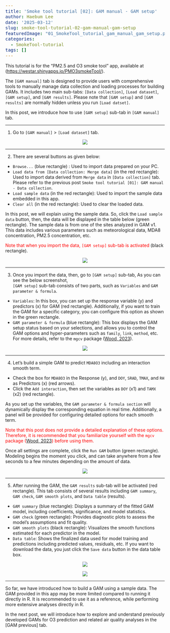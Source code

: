 ```yaml
---
title: 'Smoke tool tutorial [02]: GAM manual - GAM setup'
author: Haebum Lee
date: '2025-03-12'
slug: smoke-tool-tutorial-02-gam-manual-gam-setup
featuredImage: "01_SmokeTool_tutorial_gam_manual_gam_setup.png"
categories:
  - SmokeTool-tutorial
tags: []
---
```


<style>
pre code {
    font-size: 14px;
}
</style>

This tutorial is for the "PM2.5 and O3 smoke tool" app, available at ([https://westar.shinyapps.io/PMO3smokeTool/](https://westar.shinyapps.io/PMO3smokeTool/){target="_blank"}).

The `[GAM manual]` tab is designed to provide users with comprehensive tools to manually manage data collection and loading processes for building GAMs. 
It includes two main sub-tabs: `[Data collection]`, `[Load dataset]`, `[GAM setup]`, and `[GAM results]`.
Please note that `[GAM setup]` and `[GAM results]` are normally hidden unless you run `[Load datset]`.

In this post, we introduce how to use `[GAM setup]` sub-tab in `[GAM manual]` tab.
 
<hr>
1. Go to `[GAM manual]` > `[Load dataset]` tab.

<div style="text-align: center;">
  <img src="01_SmokeTool_tutorial_gam_manual_gam_setup.png">
</div>

<hr>
2. There are several buttons as given below: 

- `Browse...` (blue rectangle) : Used to import data prepared on your PC.
- `Load data from [Data collection: Merge data]` (in the red rectangle): Used to import data derived from `Merge data` in `[Data collection]` tab.
Please refer to the previous post `Smoke tool tutorial [01]: GAM manual - Data collection`.
- `Load sample data` (in the red rectangle): Used to import the sample data embedded in this app.
- `Clear all` (in the red rectangle): Used to clear the loaded data.

In this post, we will explain using the sample data. 
So, click the `Load sample data` button, then, the data will be displayed in the table below (green rectangle).
The sample data is from one of the sites analyzed in GAM v1.
This data includes various parameters such as meteorological data, MDA8 concentration, PM2.5 concentration, etc.

<p>
<span style = "color: red;">
Note that when you import the data, `[GAM setup]` sub-tab is activated
</span>
(black rectangle).
</p>

<div style="text-align: center;">
  <img src="02_SmokeTool_tutorial_gam_manual_gam_setup.png">
</div>

<hr>
3. Once you import the data, then, go to `[GAM setup]` sub-tab,
As you can see the below screenshot,  
`[GAM setup]` sub-tab consists of two parts, such as `Variables` and `GAM parameter & formula`.

- `Variables`: In this box, you can set up the response variable (y) and predictors (x) for GAM (red rectangle).
Additionally, if you want to train the GAM for a specific category, you can configure this option as shown in the green rectangle.
- `GAM parameter & formula` (blue rectangle): This box displays the GAM setup status based on your selections,
and allows you to control the GAM options and hyper-parameters such as `family`, `link`, `method`, etc. 
For more details, refer to the `mgcv` package 
([Wood, 2023](https://CRAN.R-project.org/package=mgcv){target="_blank"}).


<div style="text-align: center;">
  <img src="03_SmokeTool_tutorial_gam_manual_gam_setup.png">
</div>

<hr>
4. Let's build a simple GAM to predict `MDA8O3` including an interaction smooth term. 

- Check the box for `MDA8O3` in the Response (y), and `DOY`, `SRAD`, `TMAX`, and `RH` as Predictors (x) (red arrows).
- Click the `Add interaction`, then set the variables as `DOY` (x1) and `TAMX` (x2) (red rectangle).  

As you set up the variables, the `GAM parameter & formula section` will dynamically display the corresponding equation in real time. Additionally, a panel will be provided for configuring detailed options for each smooth term. 

<p style="color: red;">
Note that this post does not provide a detailed explanation of these options. 
Therefore, it is recommended that you familiarize yourself with the `mgcv` package 
([Wood, 2023](https://CRAN.R-project.org/package=mgcv){target="_blank"})
before using them.
</p>

Once all settings are complete, click the `Run GAM` button (green rectangle).
Modeling begins the moment you click, and can take anywhere from a few seconds to a few minutes depending on the amount of data.

<div style="text-align: center;">
  <img src="04_SmokeTool_tutorial_gam_manual_gam_setup.png">
</div>

<hr>
5. After running the GAM, the `GAM results` sub-tab will be activated (red rectangle).
This tab consists of several results including `GAM summary`, `GAM check`, `GAM smooth plots`, and `Data table` (results).

- `GAM summary` (blue rectangle): Displays a summary of the fitted GAM model, including coefficients, significance, and model statistics.
- `GAM check` (green rectangle): Provides diagnostic plots to assess the model’s assumptions and fit quality.
- `GAM smooth plots` (black rectangle): Visualizes the smooth functions estimated for each predictor in the model.
- `Data table`: Shows the finalized data used for model training and predictions including predicted values, residuals, etc. 
If you want to download the data, you just click the `Save data` button in the data table box.

<div style="text-align: center;">
  <img src="05_SmokeTool_tutorial_gam_manual_gam_setup.png">
</div>

<div style="text-align: center;">
  <img src="06_SmokeTool_tutorial_gam_manual_gam_setup.png">
</div>

<hr>
So far, we have introduced how to build a GAM using a sample data.
The GAM provided in this app may be more limited compared to running it directly in R.
It is recommended to use it as a reference, while performing more extensive analyses directly in R.

In the next post, we will introduce how to explore and understand previously developed GAMs for O3 prediction and related air quality analyses in the [GAM previous] tab.